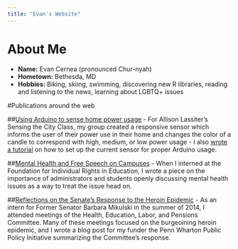 ```yaml
---
title: "Evan's Website"
---
```

# About Me

- __Name:__ Evan Cernea (pronounced Chur-nyah)
- __Hometown:__ Bethesda, MD
- __Hobbies:__ Biking, skiing, swimming, discovering new R libraries, reading and listening to the news, learning about LGBTQ+ issues

#Publications around the web

##[Using Arduino to sense home power usage](http://www.sensingthecity.com/powerdown-challenge-kit/)
- For Allison Lassiter's Sensing the City Class, my group created a responsive sensor which informs the user of their power use in their home and changes the color of a candle to correspond with high, medium, or low power usage
- I also [wrote a tutorial](http://www.sensingthecity.com/creating-a-non-invasive-current-sensor/) on how to set up the current sensor for proper Arduino usage.

##[Mental Health and Free Speech on Campuses](https://www.thefire.org/the-blue-scare-on-campuses-the-administrations-role-in-quieting-difficult-discussions/)
- When I interned at the Foundation for Individual Rights in Education, I wrote a piece on the importance of administrators and students openly discussing mental health issues as a way to treat the issue head on.

##[Reflections on the Senate's Response to the Heroin Epidemic](https://publicpolicy.wharton.upenn.edu/live/news/460-heroine-is-bigger-than-the-velvet-underground)
- As an intern for Former Senator Barbara Mikulski in the summer of 2014, I attended meetings of the Health, Education, Labor, and Pensions Committee. Many of these meetings focused on the burgeoining heroin epidemic, and I wrote a blog post for my funder the Penn Wharton Public Policy Initiative summarizing the Committee's response.